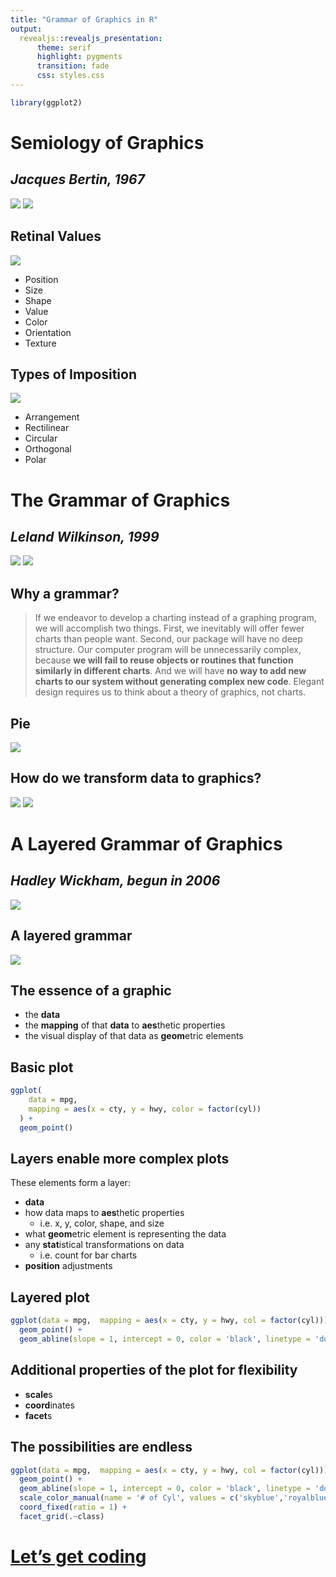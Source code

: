 ```yaml
---
title: "Grammar of Graphics in R"
output:
  revealjs::revealjs_presentation:
      theme: serif
      highlight: pygments
      transition: fade
      css: styles.css
---
```


```r
library(ggplot2)
```
# Semiology of Graphics

## *Jacques Bertin, 1967*

![](./images/bertin.jpg) ![](./images/bertin-cover.jpg)


## Retinal Values

<div class="half-grid">
![](./images/bertin-variables.jpg)
</div>
<div class="half-grid">
  * Position
  * Size
  * Shape
  * Value
  * Color
  * Orientation
  * Texture
</div>

## Types of Imposition

<div class="half-grid">
![](./images/bertin-imposition.jpg)
</div>
<div class="half-grid">
  * Arrangement
  * Rectilinear
  * Circular
  * Orthogonal
  * Polar
</div>

# The Grammar of Graphics

## *Leland Wilkinson, 1999*

![](./images/wilkinson.jpg) ![](./images/wilkinson-cover.jpg)


## Why a grammar?

> If we endeavor to develop a charting instead of a graphing program, we will accomplish two things. First, we inevitably will offer fewer charts than people want. Second, our package will have no deep structure. Our computer program will be unnecessarily complex, because **we will fail to reuse objects or routines that function similarly in different charts**. And we will have **no way to add new charts to our system without generating complex new code**. Elegant design requires us to think about a theory of graphics, not charts.

## Pie

![](./images/pie.jpg)

## How do we transform data to graphics?

![](./images/wilkinson-pie-1.jpg) ![](./images/wilkinson-pie-8.jpg)



# A Layered Grammar of Graphics

## *Hadley Wickham, begun in 2006*

![](./images/hadley.jpg)

## A layered grammar

![](./images/hadley-wilkinson.png)

## The essence of a graphic

* the **data**
* the **mapping** of that **data** to **aes**thetic properties
* the visual display of that data as **geom**etric elements

## Basic plot

```r
ggplot(
    data = mpg,
    mapping = aes(x = cty, y = hwy, color = factor(cyl))
  ) +
  geom_point()
```

## Layers enable more complex plots

These elements form a layer:

  * **data**
  * how data maps to **aes**thetic properties
      * i.e. x, y, color, shape, and size
  * what **geom**etric element is representing the data
  * any **stat**istical transformations on data
      * i.e. count for bar charts
  * **position** adjustments

## Layered plot

```r
ggplot(data = mpg,  mapping = aes(x = cty, y = hwy, col = factor(cyl))) +
  geom_point() +
  geom_abline(slope = 1, intercept = 0, color = 'black', linetype = 'dotted')
```


## Additional properties of the plot for flexibility

  * **scale**s
  * **coord**inates
  * **facet**s

## The possibilities are endless

```r
ggplot(data = mpg,  mapping = aes(x = cty, y = hwy, col = factor(cyl))) +
  geom_point() +
  geom_abline(slope = 1, intercept = 0, color = 'black', linetype = 'dotted') +
  scale_color_manual(name = '# of Cyl', values = c('skyblue','royalblue', 'blue', 'navy')) +
  coord_fixed(ratio = 1) +
  facet_grid(.~class)
```


# [Let's get coding](./workshop.nb)
